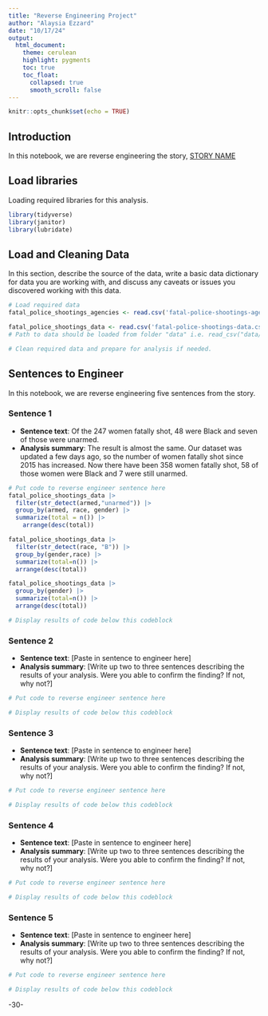 ```yaml
---
title: "Reverse Engineering Project"
author: "Alaysia Ezzard"
date: "10/17/24"
output:
  html_document:
    theme: cerulean
    highlight: pygments
    toc: true
    toc_float:
      collapsed: true
      smooth_scroll: false
---
```


```r
knitr::opts_chunk$set(echo = TRUE)
```

## Introduction

In this notebook, we are reverse engineering the story, [STORY NAME](STORY%20URL)

## Load libraries

Loading required libraries for this analysis.

```r
library(tidyverse)
library(janitor)
library(lubridate)
```

## Load and Cleaning Data

In this section, describe the source of the data, write a basic data dictionary for data you are working with, and discuss any caveats or issues you discovered working with this data.

```r
# Load required data
fatal_police_shootings_agencies <- read.csv('fatal-police-shootings-agencies.csv') |> clean_names()

fatal_police_shootings_data <- read.csv('fatal-police-shootings-data.csv') |> clean_names()
# Path to data should be loaded from folder "data" i.e. read_csv("data/name_of_data.csv")

# Clean required data and prepare for analysis if needed. 


```

## Sentences to Engineer

In this notebook, we are reverse engineering five sentences from the story.

### Sentence 1

-   **Sentence text**: Of the 247 women fatally shot, 48 were Black and seven of those were unarmed.
-   **Analysis summary**: The result is almost the same. Our dataset was updated a few days ago, so the number of women fatally shot since 2015 has increased. Now there have been 358 women fatally shot, 58 of those women were Black and 7 were still unarmed.

```r
# Put code to reverse engineer sentence here
fatal_police_shootings_data |>
  filter(str_detect(armed,"unarmed")) |>
  group_by(armed, race, gender) |>
  summarize(total = n()) |>
    arrange(desc(total))

fatal_police_shootings_data |>
  filter(str_detect(race, "B")) |>
  group_by(gender,race) |>
  summarize(total=n()) |>
  arrange(desc(total)) 

fatal_police_shootings_data |>
  group_by(gender) |>
  summarize(total=n()) |>
  arrange(desc(total)) 

# Display results of code below this codeblock

```

### Sentence 2

-   **Sentence text**: [Paste in sentence to engineer here]
-   **Analysis summary**: [Write up two to three sentences describing the results of your analysis. Were you able to confirm the finding? If not, why not?]

```r
# Put code to reverse engineer sentence here

# Display results of code below this codeblock

```

### Sentence 3

-   **Sentence text**: [Paste in sentence to engineer here]
-   **Analysis summary**: [Write up two to three sentences describing the results of your analysis. Were you able to confirm the finding? If not, why not?]

```r
# Put code to reverse engineer sentence here

# Display results of code below this codeblock

```

### Sentence 4

-   **Sentence text**: [Paste in sentence to engineer here]
-   **Analysis summary**: [Write up two to three sentences describing the results of your analysis. Were you able to confirm the finding? If not, why not?]

```r
# Put code to reverse engineer sentence here

# Display results of code below this codeblock

```

### Sentence 5

-   **Sentence text**: [Paste in sentence to engineer here]
-   **Analysis summary**: [Write up two to three sentences describing the results of your analysis. Were you able to confirm the finding? If not, why not?]

```r
# Put code to reverse engineer sentence here

# Display results of code below this codeblock

```

-30-
